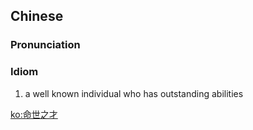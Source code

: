 ==Chinese==
{{zh-forms|type=211}}

===Pronunciation===
{{zh-pron
|m=mìngshì zhī cái
|cat=id
}}

===Idiom===
{{zh-idiom}}

# a well known individual who has outstanding abilities

[[ko:命世之才]]